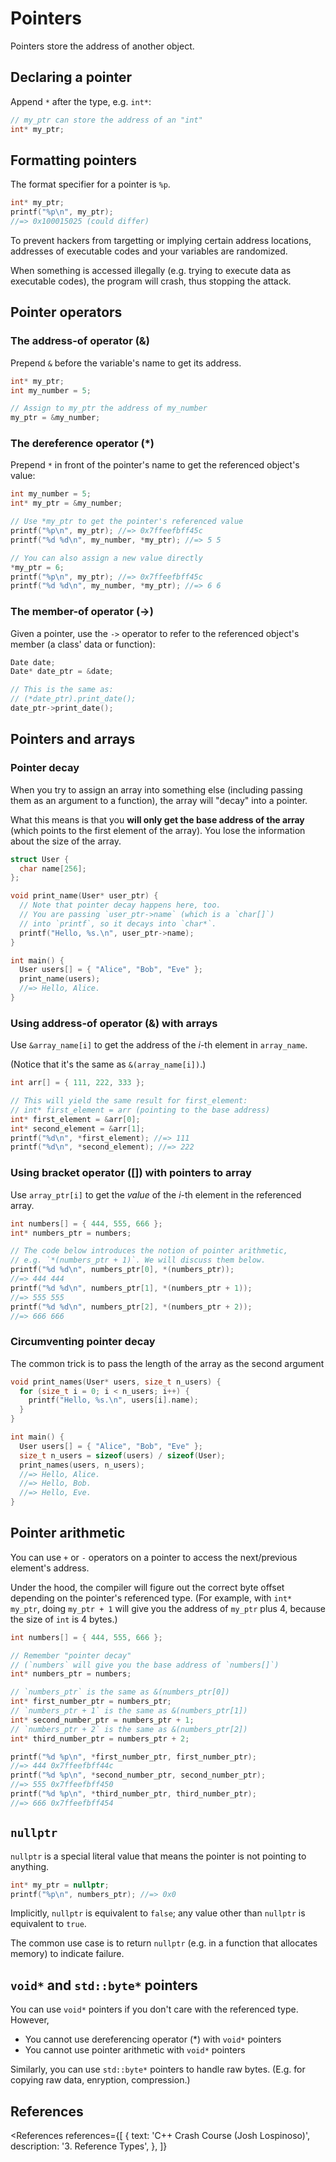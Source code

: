 
# Pointers

Pointers store the address of another object.

## Declaring a pointer

Append `*` after the type, e.g. `int*`:

```cpp
// my_ptr can store the address of an "int"
int* my_ptr;
```

## Formatting pointers

The format specifier for a pointer is `%p`.

```cpp
int* my_ptr;
printf("%p\n", my_ptr);
//=> 0x100015025 (could differ)
```

<NoteBox title="Address Space Layout Randomization (ASLR)">
  <p>
    To prevent hackers from targetting or implying certain address locations, addresses of
    executable codes and your variables are randomized.
  </p>
  <p>
    When something is accessed illegally (e.g. trying to execute data as executable codes), the
    program will crash, thus stopping the attack.
  </p>
</NoteBox>

## Pointer operators

### The address-of operator (&)

Prepend `&` before the variable's name to get its address.

```cpp
int* my_ptr;
int my_number = 5;

// Assign to my_ptr the address of my_number
my_ptr = &my_number;
```

### The dereference operator (\*)

Prepend `*` in front of the pointer's name to get the referenced object's value:

```cpp
int my_number = 5;
int* my_ptr = &my_number;

// Use *my_ptr to get the pointer's referenced value
printf("%p\n", my_ptr); //=> 0x7ffeefbff45c
printf("%d %d\n", my_number, *my_ptr); //=> 5 5

// You can also assign a new value directly
*my_ptr = 6;
printf("%p\n", my_ptr); //=> 0x7ffeefbff45c
printf("%d %d\n", my_number, *my_ptr); //=> 6 6
```

### The member-of operator (->)

Given a pointer, use the `->` operator to refer to the referenced object's member (a class' data or function):

```cpp
Date date;
Date* date_ptr = &date;

// This is the same as:
// (*date_ptr).print_date();
date_ptr->print_date();
```

## Pointers and arrays

### Pointer decay

When you try to assign an array into something else (including passing them as an argument to a function), the array will "decay" into a pointer.

What this means is that you **will only get the base address of the array** (which points to the first element of the array). You lose the information about the size of the array.

```cpp
struct User {
  char name[256];
};

void print_name(User* user_ptr) {
  // Note that pointer decay happens here, too.
  // You are passing `user_ptr->name` (which is a `char[]`)
  // into `printf`, so it decays into `char*`.
  printf("Hello, %s.\n", user_ptr->name);
}

int main() {
  User users[] = { "Alice", "Bob", "Eve" };
  print_name(users);
  //=> Hello, Alice.
}
```

### Using address-of operator (&) with arrays

Use `&array_name[i]` to get the address of the _i_-th element in `array_name`.

(Notice that it's the same as `&(array_name[i])`.)

```cpp
int arr[] = { 111, 222, 333 };

// This will yield the same result for first_element:
// int* first_element = arr (pointing to the base address)
int* first_element = &arr[0];
int* second_element = &arr[1];
printf("%d\n", *first_element); //=> 111
printf("%d\n", *second_element); //=> 222
```

### Using bracket operator ([]) with pointers to array

Use `array_ptr[i]` to get the _value_ of the _i_-th element in the referenced array.

```cpp
int numbers[] = { 444, 555, 666 };
int* numbers_ptr = numbers;

// The code below introduces the notion of pointer arithmetic,
// e.g. `*(numbers_ptr + 1)`. We will discuss them below.
printf("%d %d\n", numbers_ptr[0], *(numbers_ptr));
//=> 444 444
printf("%d %d\n", numbers_ptr[1], *(numbers_ptr + 1));
//=> 555 555
printf("%d %d\n", numbers_ptr[2], *(numbers_ptr + 2));
//=> 666 666
```

### Circumventing pointer decay

The common trick is to pass the length of the array as the second argument

```cpp
void print_names(User* users, size_t n_users) {
  for (size_t i = 0; i < n_users; i++) {
    printf("Hello, %s.\n", users[i].name);
  }
}

int main() {
  User users[] = { "Alice", "Bob", "Eve" };
  size_t n_users = sizeof(users) / sizeof(User);
  print_names(users, n_users);
  //=> Hello, Alice.
  //=> Hello, Bob.
  //=> Hello, Eve.
}
```

## Pointer arithmetic

You can use `+` or `-` operators on a pointer to access the next/previous element's address.

Under the hood, the compiler will figure out the correct byte offset depending on the pointer's referenced type. (For example, with `int* my_ptr`, doing `my_ptr + 1` will give you the address of `my_ptr` plus 4, because the size of `int` is 4 bytes.)

```cpp
int numbers[] = { 444, 555, 666 };

// Remember "pointer decay"
// (`numbers` will give you the base address of `numbers[]`)
int* numbers_ptr = numbers;

// `numbers_ptr` is the same as &(numbers_ptr[0])
int* first_number_ptr = numbers_ptr;
// `numbers_ptr + 1` is the same as &(numbers_ptr[1])
int* second_number_ptr = numbers_ptr + 1;
// `numbers_ptr + 2` is the same as &(numbers_ptr[2])
int* third_number_ptr = numbers_ptr + 2;

printf("%d %p\n", *first_number_ptr, first_number_ptr);
//=> 444 0x7ffeefbff44c
printf("%d %p\n", *second_number_ptr, second_number_ptr);
//=> 555 0x7ffeefbff450
printf("%d %p\n", *third_number_ptr, third_number_ptr);
//=> 666 0x7ffeefbff454
```

## `nullptr`

`nullptr` is a special literal value that means the pointer is not pointing to anything.

```cpp
int* my_ptr = nullptr;
printf("%p\n", numbers_ptr); //=> 0x0
```

Implicitly, `nullptr` is equivalent to `false`; any value other than `nullptr` is equivalent to `true`.

The common use case is to return `nullptr` (e.g. in a function that allocates memory) to indicate failure.

## `void*` and `std::byte*` pointers

You can use `void*` pointers if you don't care with the referenced type. However,

- You cannot use dereferencing operator (\*) with `void*` pointers
- You cannot use pointer arithmetic with `void*` pointers

Similarly, you can use `std::byte*` pointers to handle raw bytes. (E.g. for copying raw data, enryption, compression.)

## References

<References
  references={[
    {
      text: 'C++ Crash Course (Josh Lospinoso)',
      description: '3. Reference Types',
    },
  ]}
></References>
